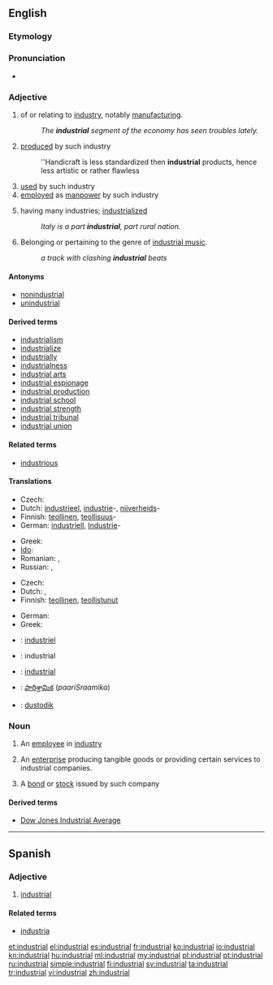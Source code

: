 ==English==

===Etymology===
{{suffix|industry|al}}

===Pronunciation===
* {{IPA|/ɪnˈdʌstrɪəl/}}
*: {{audio|en-us-industrial.ogg|Audio (US)}}

===Adjective===
{{en-adj}}

# of or relating to [[industry]], notably [[manufacturing]].
#: ''The '''industrial''' segment of the economy has seen troubles lately.''
# [[produced]] by such industry
#: ''Handicraft is less standardized then '''industrial''' products, hence less artistic or rather flawless
# [[used]] by such industry
# [[employed]] as [[manpower]] by such industry
# {{context|of a society or country}} having many industries; [[industrialized]]
#: ''Italy is a part '''industrial''', part rural nation.''
# {{music}} Belonging or pertaining to the genre of [[industrial music]].
#: ''a track with clashing '''industrial''' beats''

====Antonyms====
* [[nonindustrial]]
* [[unindustrial]]

====Derived terms====
* [[industrialism]]
* [[industrialize]]
* [[industrially]]
* [[industrialness]]
* [[industrial arts]]
* [[industrial espionage]]
* [[industrial production]]
* [[industrial school]]
* [[industrial strength]]
* [[industrial tribunal]]
* [[industrial union]]

====Related terms====
* [[industrious]]

====Translations====
{{trans-top|of or relating to industry}}
* Czech: {{t-|cs|průmyslový|m}}
* Dutch: [[industrieel]], [[industrie]]-, [[nijverheid]]s-
* Finnish: [[teollinen]], [[teollisuus]]-
* German: [[industriell]], [[Industrie]]-
{{trans-mid}}
* Greek: {{t+|el|βιομηχανικός|m|tr=viomikhanikós}}
* [[Ido]]: {{t+|io|industriala|xs=Ido}}
* Romanian: {{t|ro|industrial}}, {{t|ro|de industrie}}
* Russian: {{t+|ru|промышленный|tr=promýšlennyj}}, {{t|ru|индустриальный|tr=industriál’nyj}}
{{trans-bottom}}

{{trans-top|(of a society or country) having many industries}}
* Czech: {{t-|cs|průmyslový|m}}
* Dutch: {{t+|nl|geïndustrialiseerd}}, {{t+|nl|industrieel}}
* Finnish: [[teollinen]], [[teollistua|teollistunut]]
{{trans-mid}}
* German: {{t+|de|industriell}}
* Greek: {{t+|el|βιομηχανικός|m|tr=viomikhanikós}}
{{trans-bottom}}

{{checktrans-top}}
* {{ttbc|fr}}: [[industriel]]
* {{ttbc|ia}}: industrial
* {{ttbc|pt}}: [[#Portuguese|industrial]]
* {{ttbc|te}}: [[పారిశ్రామిక]] (''paariSraamika'')
* {{ttbc|vo}}: [[dustodik]]
{{trans-bottom}}

===Noun===
{{en-noun}}

# {{dated|19th-mid 20th century}} An [[employee]] in [[industry]]
# {{business}} An [[enterprise]] producing tangible goods or providing certain services to industrial companies.
# {{finance}} A [[bond]] or [[stock]] issued by such company

====Derived terms====
* [[Dow Jones Industrial Average]]

----

==Spanish==

===Adjective===
{{es-adj|pl=industriales}}

# [[#English|industrial]]

====Related terms====
* [[industria]]

[[et:industrial]]
[[el:industrial]]
[[es:industrial]]
[[fr:industrial]]
[[ko:industrial]]
[[io:industrial]]
[[kn:industrial]]
[[hu:industrial]]
[[ml:industrial]]
[[my:industrial]]
[[pl:industrial]]
[[pt:industrial]]
[[ru:industrial]]
[[simple:industrial]]
[[fi:industrial]]
[[sv:industrial]]
[[ta:industrial]]
[[tr:industrial]]
[[vi:industrial]]
[[zh:industrial]]
